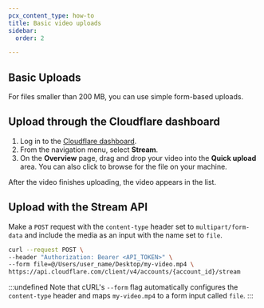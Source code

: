 ```yaml
---
pcx_content_type: how-to
title: Basic video uploads
sidebar:
  order: 2

---
```


## Basic Uploads

For files smaller than 200 MB, you can use simple form-based uploads. 

## Upload through the Cloudflare dashboard

1. Log in to the [Cloudflare dashboard](https://dash.cloudflare.com/).
2. From the navigation menu, select **Stream**.
3. On the **Overview** page, drag and drop your video into the **Quick upload** area. You can also click to browse for the file on your machine.

After the video finishes uploading, the video appears in the list. 

## Upload with the Stream API

Make a `POST` request with the `content-type` header set to `multipart/form-data` and include the media as an input with the name set to `file`.

```bash title="Upload video POST request"
curl --request POST \
--header "Authorization: Bearer <API_TOKEN>" \
--form file=@/Users/user_name/Desktop/my-video.mp4 \
https://api.cloudflare.com/client/v4/accounts/{account_id}/stream
```

:::undefined
Note that cURL's `--form` flag automatically configures the `content-type` header and maps `my-video.mp4` to a form input called `file`.
:::

